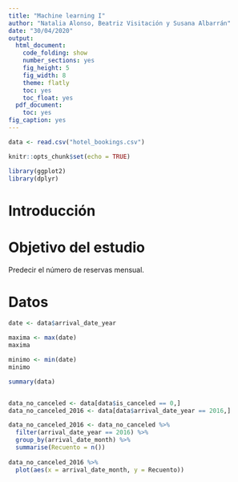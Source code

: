 ```yaml
---
title: "Machine learning I"
author: "Natalia Alonso, Beatriz Visitación y Susana Albarrán"
date: "30/04/2020"
output:
  html_document:
    code_folding: show
    number_sections: yes
    fig_height: 5
    fig_width: 8
    theme: flatly
    toc: yes
    toc_float: yes
  pdf_document:
    toc: yes
fig_caption: yes
---
```



```r
data <- read.csv("hotel_bookings.csv")
```


```r
knitr::opts_chunk$set(echo = TRUE)

library(ggplot2)
library(dplyr)


```


# Introducción

<p style = "text-align: justify">

</p>

# Objetivo del estudio

<p style = "text-align: justify">
Predecir el número de reservas mensual.
</p>


# Datos


<p style = "text-align: justify">

</p>



```r

date <- data$arrival_date_year

maxima <- max(date)
maxima

minimo <- min(date)
minimo

summary(data)


data_no_canceled <- data[data$is_canceled == 0,]
data_no_canceled_2016 <- data[data$arrival_date_year == 2016,]

data_no_canceled_2016 <- data_no_canceled %>%
  filter(arrival_date_year == 2016) %>%
  group_by(arrival_date_month) %>% 
  summarise(Recuento = n())
  
data_no_canceled_2016 %>% 
  plot(aes(x = arrival_date_month, y = Recuento))


```

<p style = "text-align: justify">

</p>

```r


```
